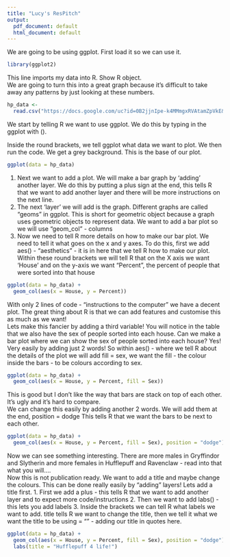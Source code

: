 ```yaml
---
title: "Lucy's ResPitch"
output:
  pdf_document: default
  html_document: default
---
```


We are going to be using ggplot. First load it so we can use it.
```r
library(ggplot2)
```

This line imports my data into R. Show R object.   
We are going to turn this into a great graph because it's difficult to take away any patterns by just looking at these numbers. 
```r
hp_data <- 
  read.csv("https://docs.google.com/uc?id=0B2jjnIpe-k4MMmgxRVAtamZpVkE&export=download")
```

We start by telling R we want to use ggplot. We do this by typing in the ggplot with (). 

Inside the round brackets, we tell ggplot what data we want to plot. We then run the code. We get a grey background. This is the base of our plot.
```r
ggplot(data = hp_data)
```
  
1. Next we want to add a plot. We will make a bar graph by 'adding' another layer. We do this by putting a plus sign at the end, this tells R that we want to add another layer and there will be more instructions on the next line.
2. The next 'layer' we will add is the graph. Different graphs are called "geoms" in ggplot. This is short for geometric object because a graph uses geometric objects to represent data. We want to add a bar plot so we will use "geom_col" - columns
3. Now we need to tell R more details on how to make our bar plot. We need to tell it what goes on the x and y axes. To do this, first we add aes()  - "aesthetics" - it is in here that we tell R how to make our plot. Within these round brackets we will tell R that on the X axis we want 'House' and on the y-axis we want "Percent", the percent of people that were sorted into that house

```r
ggplot(data = hp_data) +
  geom_col(aes(x = House, y = Percent))
```
  
With only 2 lines of code - "instructions to the computer" we have a decent plot. The great thing about R is that we can add features and customise this as much as we want!  
Lets make this fancier by adding a third variable! You will notice in the table that we also have the sex of people sorted into each house. Can we make a bar plot where we can show the sex of people sorted into each house? Yes! Very easily by adding just 2 words! So within aes() - where we tell R about the details of the plot we will add fill = sex, we want the fill - the colour inside the bars - to be colours according to sex.

```r
ggplot(data = hp_data) +
  geom_col(aes(x = House, y = Percent, fill = Sex))
```
  
This is good but I don't like the way that bars are stack on top of each other. It's ugly and it's hard to compare.  
We can change this easily by adding another 2 words. We will add them at the end, position = dodge This tells R that we want the bars to be next to each other.
```r
ggplot(data = hp_data) +
  geom_col(aes(x = House, y = Percent, fill = Sex), position = "dodge")
```
Now we can see something interesting. There are more males in Gryffindor and Slytherin and more females in Hufflepuff and Ravenclaw - read into that what you will....  
Now this is not publication ready. We want to add a title and maybe change the colours. This can be done really easily by "adding" layers! Lets add a title first.
1. First we add a plus - this tells R that we want to add another layer and to expect more code/instructions
2. Then we want to add labs() - this lets you add labels
3. Inside the brackets we can tell R what labels we want to add. title tells R we want to change the title, then we tell it what we want the title to be using = "" - adding our title in quotes here.

```r
ggplot(data = hp_data) +
  geom_col(aes(x = House, y = Percent, fill = Sex), position = "dodge") +
  labs(title = "Hufflepuff 4 life!") 
```

